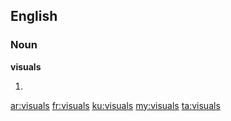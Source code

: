 ==English==

===Noun===
'''visuals'''

# {{plural of|[[visual#Noun|visual]]}} {{qualifier|noun}}

[[ar:visuals]]
[[fr:visuals]]
[[ku:visuals]]
[[my:visuals]]
[[ta:visuals]]